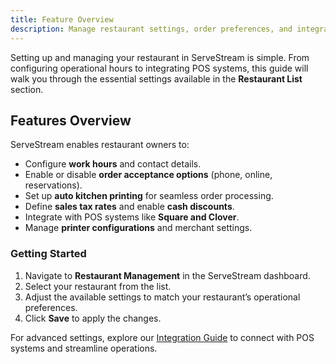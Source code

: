 ```yaml
---
title: Feature Overview
description: Manage restaurant settings, order preferences, and integrations efficiently with ServeStream.
---
```


Setting up and managing your restaurant in ServeStream is simple. From configuring operational hours to integrating POS systems, this guide will walk you through the essential settings available in the **Restaurant List** section.

## Features Overview

ServeStream enables restaurant owners to:

- Configure **work hours** and contact details.
- Enable or disable **order acceptance options** (phone, online, reservations).
- Set up **auto kitchen printing** for seamless order processing.
- Define **sales tax rates** and enable **cash discounts**.
- Integrate with POS systems like **Square and Clover**.
- Manage **printer configurations** and merchant settings.

### Getting Started

1. Navigate to **Restaurant Management** in the ServeStream dashboard.
2. Select your restaurant from the list.
3. Adjust the available settings to match your restaurant’s operational preferences.
4. Click **Save** to apply the changes.

For advanced settings, explore our [Integration Guide](restaurant-managment/restaurant-management) to connect with POS systems and streamline operations.
